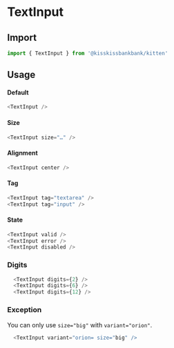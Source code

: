 
<Meta title="Form/TextInput" component={TextInput} />

# TextInput

<Canvas>
  <Story name="Example" story={stories.Default} />
</Canvas>

## Import

```js
import { TextInput } from '@kisskissbankbank/kitten'
```

## Usage

#### Default

```js
<TextInput />
```

#### Size

```js
<TextInput size="…" />
```

#### Alignment

```js
<TextInput center />
```

#### Tag

```js
<TextInput tag="textarea" />
<TextInput tag="input" />
```

#### State

```js
<TextInput valid />
<TextInput error />
<TextInput disabled />
```

### Digits

```js
  <TextInput digits={2} />
  <TextInput digits={6} />
  <TextInput digits={12} />
```

### Exception

You can only use `size="big"` with `variant="orion"`.

```js
  <TextInput variant="orion= size="big" />
```
